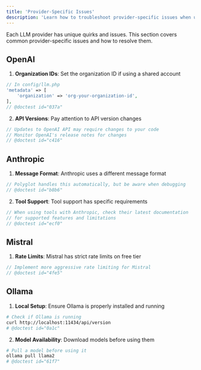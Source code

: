 ```yaml
---
title: 'Provider-Specific Issues'
description: 'Learn how to troubleshoot provider-specific issues when using Polyglot.'
---
```


Each LLM provider has unique quirks and issues. This section covers common provider-specific issues and how to resolve them.


## OpenAI

1. **Organization IDs**: Set the organization ID if using a shared account
```php
// In config/llm.php
'metadata' => [
    'organization' => 'org-your-organization-id',
],
// @doctest id="037a"
```

2. **API Versions**: Pay attention to API version changes
```php
// Updates to OpenAI API may require changes to your code
// Monitor OpenAI's release notes for changes
// @doctest id="c416"
```

## Anthropic

1. **Message Format**: Anthropic uses a different message format
```php
// Polyglot handles this automatically, but be aware when debugging
// @doctest id="b8b6"
```

2. **Tool Support**: Tool support has specific requirements
```php
// When using tools with Anthropic, check their latest documentation
// for supported features and limitations
// @doctest id="ecf0"
```

## Mistral

1. **Rate Limits**: Mistral has strict rate limits on free tier
```php
// Implement more aggressive rate limiting for Mistral
// @doctest id="4fe5"
```


## Ollama

1. **Local Setup**: Ensure Ollama is properly installed and running
```bash
# Check if Ollama is running
curl http://localhost:11434/api/version
# @doctest id="0a1c"
```

2. **Model Availability**: Download models before using them
```bash
# Pull a model before using it
ollama pull llama2
# @doctest id="61f7"
```
